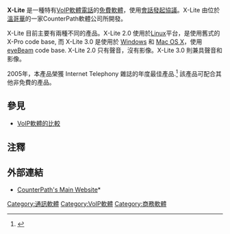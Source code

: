 {{NoteTA|G1=IT}}
'''X-Lite''' 是一種特有[[VoIP|VoIP]][[軟體電話|軟體電話]]的[[免費軟體|免費軟體]]，使用[[會話發起協議|會話發起協議]]。X-Lite 由位於[[溫哥華|溫哥華]]的一家CounterPath軟體公司所開發。 

X-Lite 目前主要有兩種不同的產品。X-Lite 2.0 使用於[[Linux|Linux]]平台，是使用舊式的 X-Pro code base, 而 X-Lite 3.0 是使用於 [[Windows|Windows]] 和 [[Mac_OS_X|Mac OS X]]，使用 [[eyeBeam|eyeBeam]] code base. X-Lite 2.0 只有聲音，沒有影像。X-Lite 3.0 則兼具聲音和影像。

2005年，本產品榮獲 Internet Telephony 雜誌的年度最佳產品.<ref>{{cite web |url=http://goliath.ecnext.com/coms2/gi_0199-5136616/CounterPath-TM-Wins-INTERNET-TELEPHONY.html |title=CounterPath(TM) Wins INTERNET TELEPHONY(R) Magazine's "Product of the Year" Award for 2005. |access-date=2009-07-10 |archive-date=2010-03-22 |archive-url=https://web.archive.org/web/20100322231040/http://goliath.ecnext.com/coms2/gi_0199-5136616/CounterPath-TM-Wins-INTERNET-TELEPHONY.html }}</ref> 該產品可配合其他非免費的產品。

== 參見 ==
* [[VoIP軟體的比較|VoIP軟體的比較]]

== 注釋 ==
{{Reflist}}

== 外部連結 ==
*[http://www.counterpath.com CounterPath's Main Website]* {{Wayback|url=http://www.counterpath.com/ |date=20140819234038 }}

[[Category:通訊軟體|Category:通訊軟體]]
[[Category:VoIP軟體|Category:VoIP軟體]]
[[Category:商務軟體|Category:商務軟體]]